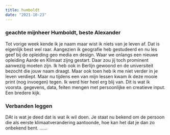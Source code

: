 ```yaml
---
title: humboldt
date: "2021-10-23"
---
```


### geachte mijnheer Humboldt, beste Alexander
Tot vorige week kende ik je naam maar wist ik niets van je leven af. 
Dat is eigenlijk best wel raar. Aangezien ik geografie heb gestudeerd en nu les geef bij de opleiding geo media en design.
Waar we onlangs een nieuwe opleiding Aarde en Klimaat zijng gestart. Daar zou jij toch prominent aanwezig moeten zijn.
Ik heb ook in Berlijn gewoond en de universiteit bezocht die jouw naam draagt. Maar ook toen heb ik me niet verder in je 
leven verdiept. 
Maar nu tijdens een van mijn lessen  kwam ik deze mooie print (nog invoegen) tegen. Ik werd hier heel erg blij van. 
Dit is wat ik voorsta. gegevens, data, feiten mengen met persoonlijke en creatieve input. Een bredere kijk. 

### Verbanden leggen 
DAt is wat je deed dat is wat ik wil doen. Je staat nu bekend om de persoon die als eerste klimaatverandering 
aantoonde, hoe kan het dat je dan zo onbekend bent. 
......



